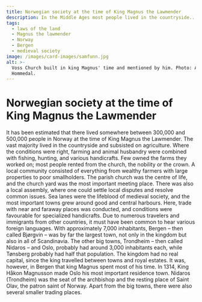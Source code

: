 ```yaml
---
title: Norwegian society at the time of King Magnus the Lawmender
description: In the Middle Ages most people lived in the countryside...
tags:
  - laws of the land
  - Magnus the lawmender
  - Norway
  - Bergen
  - medieval society
image: /images/card-images/samfunn.jpg
alt: >-
  Voss Church built in king Magnus' time and mentioned by him. Photo: Alf Tore
  Hommedal.
---
```



# Norwegian society at the time of King Magnus the Lawmender

<Container stil="initial side">
    It has been estimated that there lived somewhere between 300,000 and 500,000 people in Norway at the time of King Magnus the Lawmender. The vast majority lived in the countryside and subsisted on agriculture. Where the conditions were right, farming and animal husbandry were combined with fishing, hunting, and various handicrafts. Few owned the farms they worked on; most people rented from the church, the nobility or the crown. A local community consisted of everything from wealthy farmers with large properties to poor smallholders. The parish church was the centre of life, and the church yard was the most important meeting place. There was also a local assembly, where one could settle local disputes and resolve common issues. Sea lanes were the lifeblood of medieval society, and the most important towns grew around good and central harbours. Here, trade with near and faraway places was conducted, and conditions were favourable for specialized handicrafts. Due to numerous travelers and immigrants from other countries, it must have been common to hear various foreign languages. With approximately 7,000 inhabitants, Bergen – then called Bjørgvin – was by far the largest town, not only in the kingdom but also in all of Scandinavia. The other big towns, Trondheim – then called Nidaros – and Oslo, probably had around 3,000 inhabitants each, while Tønsberg probably had half that population. The kingdom had no real capital, since the king travelled between towns and royal estates. It was, however, in Bergen that king Magnus spent most of his time. In 1314, King Håkon Magnusson made Oslo his most important residence town. Nidaros (Trondheim) was the seat of the archbishop and the resting place of Saint Olav, the patron saint of Norway. Apart from the big towns, there were also several smaller trading places.
</Container>

<Figure
    image="/images/introduksjon/Holmen av Arkikon_150.jpg"
    title="Reconstructed view towards Holmen from  Bryggens museum 700 years ago. Image: Arkikon as"
    alt="Reconstructed view towards Holmen from  Bryggens museum 700 years ago. Image: Arkikon as"
    href="https://kringom.no/nb/de-kirkelige-anleggene-pa-holmen"
>
</Figure>
